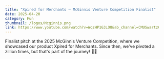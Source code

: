 ```yaml
---
title: "Xpired for Merchants – McGinnis Venture Competition Finalist"
date: 2025-04-20
category: Fun
thumbnail: /logos/Mcginnis.png
link: https://www.youtube.com/watch?v=WqzHP1G3LO8&ab_channel=CMUSwartzCenterforEntrepreneurship
---
```


Finalist pitch at the 2025 McGinnis Venture Competition, where we showcased our product Xpired for Merchants. Since then, we've pivoted a zillion times, but that's part of the journey! 🎤🚀

